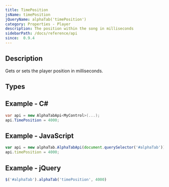 ```yaml
---
title: TimePosition
jsName: timePosition
jQueryName: alphaTab('timePosition')
category: Properties - Player
description: The position within the song in milliseconds
sidebarPath: /docs/reference/api
since:  0.9.4
---
```



## Description
Gets or sets the player position in milliseconds. 

## Types

<TypeTable>
    <TypeRow type="all" name="int" />
</TypeTable>

## Example - C#

```csharp
var api = new AlphaTabApi<MyControl>(...);
api.TimePosition = 4000;
```

## Example - JavaScript

```js
var api = new alphaTab.AlphaTabApi(document.querySelector('#alphaTab'));
api.timePosition = 4000;
```

## Example - jQuery

```js
$('#alphaTab').alphaTab('timePosition', 4000)
```
